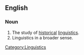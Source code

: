 == English ==

=== Noun ===

#The study of [[historical]] [[linguistics]].
#Linguistics in a broader sense.

[[Category:Historical linguistics| ]]
[[Category:Linguistics]]